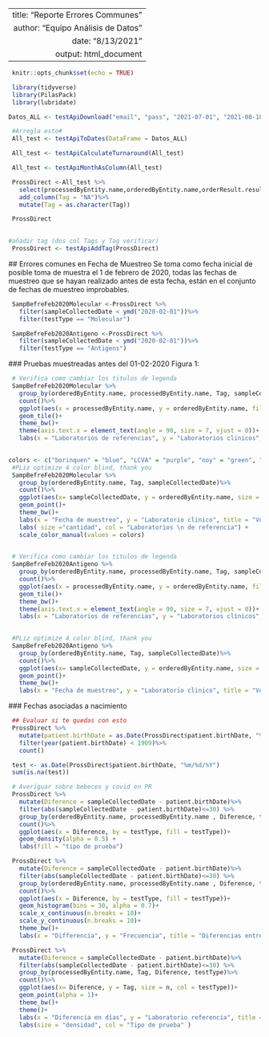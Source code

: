 ---
 title: "Reporte Errores Communes"
 author: "Equipo Análisis de Datos"
 date: "8/13/2021"
 output: html_document
 ---

```r
 knitr::opts_chunk$set(echo = TRUE)
```


```r
 library(tidyverse)
 library(PilasPack)
 library(lubridate)
```

```r
Datos_ALL <- testApiDownload("email", "pass", "2021-07-01", "2021-08-18")
```

```r
 #Arregla esto#
 All_test <- testApiToDates(DataFrame = Datos_ALL)
```

```r
 All_test <- testApiCalculateTurnaround(All_test)
```

```r
 All_test <- testApiMonthAsColumn(All_test)
```

```r
 ProssDirect <-All_test %>% 
   select(processedByEntity.name,orderedByEntity.name,orderResult.result, createdAtDate,sampleCollectedDate, orderResult.reportedDate ,testType, isElectronic, processedByEntity.city, TatReportSample, TatUploadReport, TatUploadSample, patient.firstName,patient.lastName, patient.contact.phoneNumber, patient.address.city, patient.birthDate, orderId, patient.patientId, )%>%
   add_column(Tag = "NA")%>%
   mutate(Tag = as.character(Tag))

 ProssDirect
   
```


```r
#añadir tag (dos col Tags y Tag verificar)
 ProssDirect <- testApiAddTag(ProssDirect)
```


 ## Errores comunes en Fecha de Muestreo
Se toma como fecha inicial de posible toma de muestra el 1 de febrero de 2020, todas las fechas de muestreo que se hayan realizado antes de esta fecha, están en el conjunto de fechas de muestreo improbables.
```r
 SampBefreFeb2020Molecular <-ProssDirect %>%
   filter(sampleCollectedDate < ymd("2020-02-01"))%>%
   filter(testType == "Molecular")
```

```r
 SampBefreFeb2020Antigeno <-ProssDirect %>%
   filter(sampleCollectedDate < ymd("2020-02-01"))%>%
   filter(testType == "Antigens")
```

 ### Pruebas muestreadas antes del 01-02-2020
Figura 1:
```r
 # Verifica como cambiar los titulos de legenda
 SampBefreFeb2020Molecular %>%
   group_by(orderedByEntity.name, processedByEntity.name, Tag, sampleCollectedDate)%>%
   count()%>%
   ggplot(aes(x = processedByEntity.name, y = orderedByEntity.name, fill = n))+
   geom_tile()+
   theme_bw()+
   theme(axis.text.x = element_text(angle = 90, size = 7, vjust = 0))+
   labs(x = "Laboratorios de referencias", y = "Laboratorios clinicos", title = "Relación laboratorio: laboratorio fecha de muestreo",subtitle = "Pruebas moleculares", fill = "cantidad")
   
```

```r
colors <- c("borinquen" = "blue", "LCVA" = "purple", "noy" = "green", "Other" = "orange", "toledo" = "red") 
 #PLiz optimize 4 color blind, thank you
 SampBefreFeb2020Molecular %>%
   group_by(orderedByEntity.name, Tag, sampleCollectedDate)%>%
   count()%>%
   ggplot(aes(x= sampleCollectedDate, y = orderedByEntity.name, size = n, col = Tag))+
   geom_point()+
   theme_bw()+
   labs(x = "Fecha de muestreo", y = "Laboratorio clinico", title = "Volumen de muestras por fecha", subtitle = "Pruebas moleculares") +
   labs( size ="cantidad", col = "Laboratorios \n de referencia") +
   scale_color_manual(values = colors) 
   
```

```r
 # Verifica como cambiar los titulos de legenda
 SampBefreFeb2020Antigeno %>%
   group_by(orderedByEntity.name, processedByEntity.name, Tag, sampleCollectedDate)%>%
   count()%>%
   ggplot(aes(x = processedByEntity.name, y = orderedByEntity.name, fill = n))+
   geom_tile()+
   theme_bw()+
   theme(axis.text.x = element_text(angle = 90, size = 7, vjust = 0))+
   labs(x = "Laboratorios de referencias", y = "Laboratorios clínicos", title = "Relación laboratorio: laboratorio fecha de muestreo",subtitle = "Pruebas de antigeno", fill = "cantidad")
   
```

```r
 #PLiz optimize 4 color blind, thank you
 SampBefreFeb2020Antigeno %>%
   group_by(orderedByEntity.name, Tag, sampleCollectedDate)%>%
   count()%>%
   ggplot(aes(x= sampleCollectedDate, y = orderedByEntity.name, size = n, col = Tag))+
   geom_point()+
   theme_bw()+
   labs(x = "Fecha de muestreo", y = "Laboratorio clinico", title = "Volumen de muestras por fecha", subtitle = "Pruebas de antígeno", col = "Laboratorio de referencia", size = "cantidad")
```

 ### Fechas asociadas a nacimiento

```r
 ## Evaluar si te quedas con esto
 ProssDirect %>%
   mutate(patient.birthDate = as.Date(ProssDirect$patient.birthDate, "%m/%d/%Y"))%>%
   filter(year(patient.birthDate) < 1909)%>%
   count()
```

```r
 test <- as.Date(ProssDirect$patient.birthDate, "%m/%d/%Y")
 sum(is.na(test))
```

```r
 # Averiguar sobre bebeces y covid en PR
 ProssDirect %>%
   mutate(Diference = sampleCollectedDate - patient.birthDate)%>%
   filter(abs(sampleCollectedDate - patient.birthDate)<=30) %>%
   group_by(orderedByEntity.name, processedByEntity.name , Diference, testType)%>%
   count()%>%
   ggplot(aes(x = Diference, by = testType, fill = testType))+
   geom_density(alpha = 0.5) +
   labs(fill = "tipo de prueba")
```


```r
 ProssDirect %>%
   mutate(Diference = sampleCollectedDate - patient.birthDate)%>%
   filter(abs(sampleCollectedDate - patient.birthDate)<=30) %>%
   group_by(orderedByEntity.name, processedByEntity.name , Diference, testType)%>%
   count()%>%
   ggplot(aes(x = Diference, by = testType, fill = testType))+
   geom_histogram(bins = 30, alpha = 0.7)+
   scale_x_continuous(n.breaks = 10)+
   scale_y_continuous(n.breaks = 10)+
   theme_bw()+
   labs(x = "Differencia", y = "Frecuencia", title = "Diferencias entre fecha de nacimiento y muestreo de prueba", fill = "tipo de prueba")

```

```r
 ProssDirect %>%
   mutate(Diference = sampleCollectedDate - patient.birthDate)%>%
   filter(abs(sampleCollectedDate - patient.birthDate)<=30) %>%
   group_by(processedByEntity.name, Tag, Diference, testType)%>%
   count()%>%
   ggplot(aes(x= Diference, y = Tag, size = n, col = testType))+
   geom_point(alpha = 1)+
   theme_bw()+
   theme()+
   labs(x = "Diferencia en días", y = "Laboratorio referencia", title = "Densidad de diferencia en fechas", subtitle = "Muestreo - Nacimiento") +
   labs(size = "densidad", col = "Tipo de prueba" )
   
```

